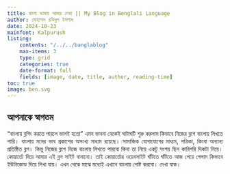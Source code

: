 ```yaml
---
title: বাংলা ভাষায় আমার লেখা || My Blog in Benglali Language 
author: মোহাম্মদ রকিবুল ইসলাম 
date: 2024-10-23
mainfont: Kalpurush
listing: 
    contents: "/../../banglablog"
    max-items: 3
    type: grid
    categories: true
    date-format: full
    fields: [image, date, title, author, reading-time]
toc: true
image: ben.svg
---   
```


## আপনাকে স্বাগতম   
<p style="text-align: justify">
"বাংলায় ব্লগিং করতে পারলে ভালই হতো" এমন ভাবনা থেকেই ঘাটাঘটি শুরু করলাম কিভাবে নিজের ব্লগে বাংলায় লিখতে পারি। বাংলায় মনের ভাব প্রকাশের অসংখ্য মাধ্যম রয়েছে। সামাজিক যোগাযোগের মাধ্যম, পত্রিকা, কিংবা অন্যান্য প্রতিষ্ঠিত ব্লগ। কিন্তু নিজের ব্লগে নিজে বাংলায় লিখতে পারবো কিনা তা নিয়ে একটু সংশয় ছিল কারিগরি দিকটা নিয়ে। কোয়ার্তো দিয়ে আমার এই ব্লগ সাইট বানানো। তাই কোয়ার্তোর ওয়েবসাইট ঘাঁটতে ঘাঁটতে আজ পেয়ে গেলাম কিভাবে ইউনিকোড দিয়ে লিখা যায়। এখন থেকে মাঝে মধ্যেই এখানে বাংলায় পোষ্ট করবো। দেখা যাক। </p>